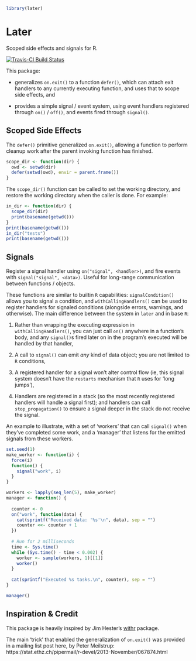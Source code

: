```r
library(later)
```


# Later

Scoped side effects and signals for R.

[![Travis-CI Build Status](https://travis-ci.org/kevinushey/later.svg?branch=master)](https://travis-ci.org/kevinushey/later)

This package:

- generalizes `on.exit()` to a function `defer()`, which can attach exit
  handlers to any currently executing function, and uses that to scope side
  effects, and

- provides a simple signal / event system, using event handlers registered
  through `on()` / `off()`, and events fired through `signal()`.

## Scoped Side Effects

The `defer()` primitive generalized `on.exit()`, allowing a function to perform
cleanup work after the parent invoking function has finished.

```r
scope_dir <- function(dir) {
  owd <- setwd(dir)
  defer(setwd(owd), envir = parent.frame())
}
```

The `scope_dir()` function can be called to set the working directory, and
restore the working directory when the caller is done. For example:


```r
in_dir <- function(dir) {
  scope_dir(dir)
  print(basename(getwd()))
}
print(basename(getwd()))
in_dir("tests")
print(basename(getwd()))
```

## Signals

Register a signal handler using `on("signal", <handler>)`, and fire events with
`signal("signal", <data>)`. Useful for long-range communication between
functions / objects.

These functions are similar to builtin `R` capabilities: `signalCondition()` 
allows you to signal a condition, and `withCallingHandlers()` can be used to
register handlers for signaled conditions (alongside errors, warnings, and
otherwise). The main difference between the system in `later` and in base `R`:

1. Rather than wrapping the executing expression in `withCallingHandlers()`, you
   can just call `on()` anywhere in a function's body, and any `signal()`s fired
   later on in the program's executed will be handled by that handler,

2. A call to `signal()` can emit _any_ kind of data object; you are not limited
   to `R` conditions,

3. A registered handler for a signal won't alter control flow (ie, this signal
   system doesn't have the `restarts` mechanism that `R` uses for 'long jumps'),

4. Handlers are registered in a stack (so the most recently registered handlers
   will handle a signal first); and handlers can call `stop_propagation()` to
   ensure a signal deeper in the stack do not receive the signal.

An example to illustrate, with a set of 'workers' that can call `signal()`
when they've completed some work, and a 'manager' that listens for the
emitted signals from these workers.

```r
set.seed(1)
make_worker <- function(i) {
  force(i)
  function() {
    signal("work", i)
  }
}

workers <- lapply(seq_len(5), make_worker)
manager <- function() {
  
  counter <- 0
  on("work", function(data) {
    cat(sprintf("Received data: '%s'\n", data), sep = "")
    counter <<- counter + 1
  })
  
  # Run for 2 milliseconds
  time <- Sys.time()
  while (Sys.time() - time < 0.002) {
    worker <- sample(workers, 1)[[1]]
    worker()
  }
  
  cat(sprintf("Executed %s tasks.\n", counter), sep = "")
}

manager()
```

## Inspiration & Credit

This package is heavily inspired by Jim Hester's
[withr](https://github.com/jimhester/withr) package.

The main 'trick' that enabled the generalization of `on.exit()` was provided in
a mailing list post
here, by Peter Meilstrup: https://stat.ethz.ch/pipermail/r-devel/2013-November/067874.html
